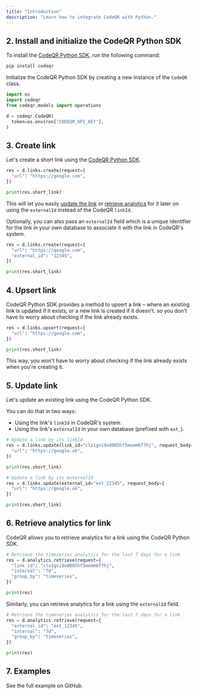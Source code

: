 ```yaml
---
title: "Introduction"
description: "Learn how to integrate CodeQR with Python."
---
```



<Prerequisites />

## 2. Install and initialize the CodeQR Python SDK

<Steps titleSize="h3">

<Step title="Install">

To install the [CodeQR Python SDK](https://codeqr.io/sdks/python), run the following command:

```bash pip
pip install codeqr
```

</Step>

<Step title="Initialize">

Initialize the CodeQR Python SDK by creating a new instance of the `CodeQR` class.

```python
import os
import codeqr
from codeqr.models import operations

d = codeqr.CodeQR(
  token=os.environ['CODEQR_API_KEY'],
)
```

</Step>

</Steps>

## 3. Create link

Let's create a short link using the [CodeQR Python SDK](https://codeqr.co/sdks/python).

```python index.py
res = d.links.create(request={
  "url": "https://google.com",
})

print(res.short_link)
```

This will let you easily [update the link](#5-update-link) or [retrieve analytics](#6-retrieve-analytics-for-link) for it later on using the `externalId` instead of the CodeQR `linkId`.

<Accordion title="Full list of available attributes for the Link model">
  <LinkArguments />
</Accordion>

Optionally, you can also pass an `externalId` field which is a unique identifier for the link in your own database to associate it with the link in CodeQR's system.

```python index.py
res = d.links.create(request={
  "url": "https://google.com",
  "external_id": "12345",
})

print(res.short_link)
```

## 4. Upsert link

CodeQR Python SDK provides a method to upsert a link – where an existing link is updated if it exists, or a new link is created if it doesn't. so you don't have to worry about checking if the link already exists.

```python index.py
res = d.links.upsert(request={
  "url": "https://google.com",
})

print(res.short_link)
```

This way, you won't have to worry about checking if the link already exists when you're creating it.

## 5. Update link

Let's update an existing link using the CodeQR Python SDK.

You can do that in two ways:

- Using the link's `linkId` in CodeQR's system.
- Using the link's `externalId` in your own database (prefixed with `ext_`).

```python index.py
# Update a link by its linkId
res = d.links.update(link_id="clx1gvi9o0005hf5momm6f7hj", request_body={
  "url": "https://google.uk",
})

print(res.short_link)

# Update a link by its externalId
res = d.links.update(external_id="ext_12345", request_body={
  "url": "https://google.uk",
})

print(res.short_link)
```

## 6. Retrieve analytics for link

CodeQR allows you to retrieve analytics for a link using the CodeQR Python SDK.

```python index.py
# Retrieve the timeseries analytics for the last 7 days for a link
res = d.analytics.retrieve(request={
  "link_id": "clx1gvi9o0005hf5momm6f7hj",
  "interval": "7d",
  "group_by": "timeseries",
})

print(res)
```

Similarly, you can retrieve analytics for a link using the `externalId` field.

```python index.py
# Retrieve the timeseries analytics for the last 7 days for a link
res = d.analytics.retrieve(request={
  "external_id": "ext_12345",
  "interval": "7d",
  "group_by": "timeseries",
})

print(res)
```

## 7. Examples

<CardGroup cols={2}>
  <Card
    title="Python Example"
    icon="github"
    href="https://github.com/codeqr-io/examples/tree/main/python/flask"
    color="#333333"
  >
    See the full example on GitHub.
  </Card>
</CardGroup>
